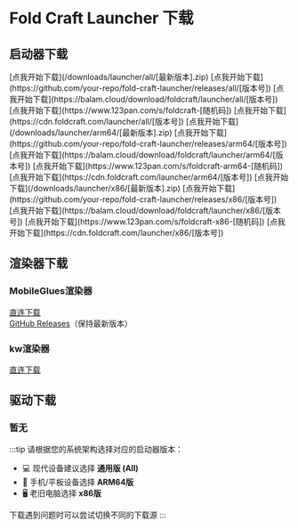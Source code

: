 
# Fold Craft Launcher 下载

## 启动器下载

<Tabs groupId="launcher-version">
  <TabItem value="all" label="通用版 (All)" default>
    <Tabs>
      <TabItem value="direct" label="直连下载">
        [点我开始下载](/downloads/launcher/all/[最新版本].zip)
      </TabItem>
      <TabItem value="github" label="GitHub">
        [点我开始下载](https://github.com/your-repo/fold-craft-launcher/releases/all/[版本号])
      </TabItem>
      <TabItem value="balam" label="八蓝米">
        [点我开始下载](https://balam.cloud/download/foldcraft/launcher/all/[版本号])
      </TabItem>
      <TabItem value="123pan" label="123云盘">
        [点我开始下载](https://www.123pan.com/s/foldcraft-[随机码])
      </TabItem>
      <TabItem value="cf" label="Cloudflare">
        [点我开始下载](https://cdn.foldcraft.com/launcher/all/[版本号])
      </TabItem>
    </Tabs>
  </TabItem>

  <TabItem value="arm64" label="ARM64版">
    <Tabs>
      <TabItem value="direct" label="直连下载">
        [点我开始下载](/downloads/launcher/arm64/[最新版本].zip)
      </TabItem>
      <TabItem value="github" label="GitHub">
        [点我开始下载](https://github.com/your-repo/fold-craft-launcher/releases/arm64/[版本号])
      </TabItem>
      <TabItem value="balam" label="八蓝米">
        [点我开始下载](https://balam.cloud/download/foldcraft/launcher/arm64/[版本号])
      </TabItem>
      <TabItem value="123pan" label="123云盘">
        [点我开始下载](https://www.123pan.com/s/foldcraft-arm64-[随机码])
      </TabItem>
      <TabItem value="cf" label="Cloudflare">
        [点我开始下载](https://cdn.foldcraft.com/launcher/arm64/[版本号])
      </TabItem>
    </Tabs>
  </TabItem>

  <TabItem value="x86" label="x86版">
    <Tabs>
      <TabItem value="direct" label="直连下载">
        [点我开始下载](/downloads/launcher/x86/[最新版本].zip)
      </TabItem>
      <TabItem value="github" label="GitHub">
        [点我开始下载](https://github.com/your-repo/fold-craft-launcher/releases/x86/[版本号])
      </TabItem>
      <TabItem value="balam" label="八蓝米">
        [点我开始下载](https://balam.cloud/download/foldcraft/launcher/x86/[版本号])
      </TabItem>
      <TabItem value="123pan" label="123云盘">
        [点我开始下载](https://www.123pan.com/s/foldcraft-x86-[随机码])
      </TabItem>
      <TabItem value="cf" label="Cloudflare">
        [点我开始下载](https://cdn.foldcraft.com/launcher/x86/[版本号])
      </TabItem>
    </Tabs>
  </TabItem>
</Tabs>

## 渲染器下载

### MobileGlues渲染器
[直连下载](/downloads/renderer/[最新版本].zip)  
[GitHub Releases](https://github.com/Swung0x48/MobileGlues-release)（保持最新版本）

### kw渲染器
[直连下载](/downloads/hd-renderer/[最新版本].zip)

## 驱动下载

### 暂无

:::tip
请根据您的系统架构选择对应的启动器版本：
- 💻 现代设备建议选择 **通用版 (All)**
- 📱 手机/平板设备选择 **ARM64版**
- 🖥️ 老旧电脑选择 **x86版**

下载遇到问题时可以尝试切换不同的下载源
:::